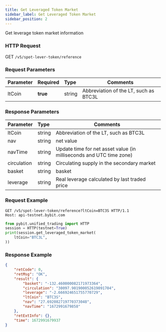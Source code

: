 ```yaml
---
title: Get Leveraged Token Market
sidebar_label: Get Leveraged Token Market
sidebar_position: 2
---
```

Get leverage token market information

### HTTP Request
GET `/v5/spot-lever-token/reference`

### Request Parameters
| Parameter | Required | Type | Comments|
|:----- |:-------|:-----|------ |
|ltCoin |**true** |string |Abbreviation of the LT, such as BTC3L|

### Response Parameters
| Parameter | Type | Comments|
|:----- |:-----|----- |
|ltCoin |string |Abbreviation of the LT, such as BTC3L |
|nav |string |net value |
|navTime |string |Update time for net asset value (in milliseconds and UTC time zone) |
|circulation |string |Circulating supply in the secondary market |
|basket	|string	|basket |
|leverage |string |Real leverage calculated by last traded price |

### Request Example

<Tabs groupId="programming-languages">
<TabItem value="http" label="HTTP">

```http
GET /v5/spot-lever-token/reference?ltCoin=BTC3S HTTP/1.1
Host: api-testnet.bybit.com
```

</TabItem>
<TabItem value="python" label="Python">

```python
from pybit.unified_trading import HTTP
session = HTTP(testnet=True)
print(session.get_leveraged_token_market(
    ltCoin="BTC3L",
))
```

</TabItem>
</Tabs>

### Response Example

```json
{
    "retCode": 0,
    "retMsg": "OK",
    "result": {
        "basket": "-132.460000082171973364",
        "circulation": "30097.901900052619091704",
        "leverage": "-2.666924651755770729",
        "ltCoin": "BTC3S",
        "nav": "27.692082719770373048",
        "navTime": "1672991679858"
    },
    "retExtInfo": {},
    "time": 1672991679937
}
```
